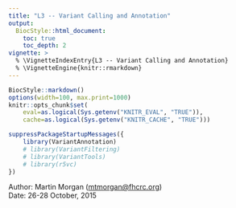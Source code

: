 ```yaml
---
title: "L3 -- Variant Calling and Annotation"
output:
  BiocStyle::html_document:
    toc: true
    toc_depth: 2
vignette: >
  % \VignetteIndexEntry{L3 -- Variant Calling and Annotation}
  % \VignetteEngine{knitr::rmarkdown}
---
```


```r
BiocStyle::markdown()
options(width=100, max.print=1000)
knitr::opts_chunk$set(
    eval=as.logical(Sys.getenv("KNITR_EVAL", "TRUE")),
    cache=as.logical(Sys.getenv("KNITR_CACHE", "TRUE")))
```

```r
suppressPackageStartupMessages({
    library(VariantAnnotation)
    # library(VariantFiltering)
    # library(VariantTools)
    # library(r5vc)
})
```

Author: Martin Morgan
  (<a href="mailto:mtmorgan@fhcrc.org">mtmorgan@fhcrc.org</a>)<br />
Date: 26-28 October, 2015<br />
